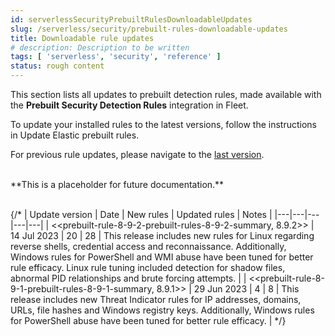```yaml
---
id: serverlessSecurityPrebuiltRulesDownloadableUpdates
slug: /serverless/security/prebuilt-rules-downloadable-updates
title: Downloadable rule updates
# description: Description to be written
tags: [ 'serverless', 'security', 'reference' ]
status: rough content
---
```



<RoughContent />

<div id="prebuilt-rules-downloadable-updates"></div>

This section lists all updates to prebuilt detection rules, made available with the **Prebuilt Security Detection Rules** integration in Fleet.

To update your installed rules to the latest versions, follow the instructions in <DocLink id="serverlessSecurityPrebuiltRulesManagement" section="update-elastic-prebuilt-rules">Update Elastic prebuilt rules</DocLink>.

For previous rule updates, please navigate to the [last version](https://www.elastic.co/guide/en/security/8.8/prebuilt-rules-downloadable-updates.html).

<DocCallOut>
<DocText textAlign="center"><br />**This is a placeholder for future documentation.**<br /><br /></DocText>
</DocCallOut>

{/* | Update version | Date | New rules | Updated rules | Notes |
|---|---|---|---|---|
| \<\<prebuilt-rule-8-9-2-prebuilt-rules-8-9-2-summary, 8.9.2>> | 14 Jul 2023 | 20 | 28 |  This release includes new rules for Linux regarding reverse shells, credential access and reconnaissance. Additionally, Windows rules for PowerShell and WMI abuse have been tuned for better rule efficacy. Linux rule tuning included detection for shadow files, abnormal PID relationships and brute forcing attempts. |
| \<\<prebuilt-rule-8-9-1-prebuilt-rules-8-9-1-summary, 8.9.1>> | 29 Jun 2023 | 4 | 8 |  This release includes new Threat Indicator rules for IP addresses, domains, URLs, file hashes and Windows registry keys. Additionally, Windows rules for PowerShell abuse have been tuned for better rule efficacy. | */}
